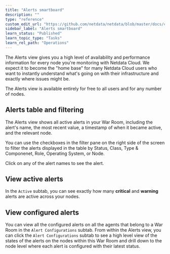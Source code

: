 ```yaml
---
title: "Alerts smartboard"
description: ""
type: "reference"
custom_edit_url: "https://github.com/netdata/netdata/blob/master/docs/cloud/alerts-notifications/smartboard.mdx"
sidebar_label: "Alerts smartboard"
learn_status: "Published"
learn_topic_type: "Tasks"
learn_rel_path: "Operations"
---
```


The Alerts view gives you a high level of availability and performance information for every node you're
monitoring with Netdata Cloud. We expect it to become the "home base" for many Netdata Cloud users who want to instantly
understand what's going on with their infrastructure and exactly where issues might be.

The Alerts view is available entirely for free to all users and for any number of nodes.

## Alerts table and filtering

The Alerts view shows all active alerts in your War Room, including the alert's name, the most recent value, a
timestamp of when it became active, and the relevant node.

You can use the checkboxes in the filter pane on the right side of the screen to filter the alerts displayed in the table
by Status, Class, Type & Componenet, Role, Operating System, or Node.

Click on any of the alert names to see the alert.

## View active alerts

In the `Active` subtab, you can see exactly how many **critical** and **warning** alerts are active across your nodes. 

## View configured alerts 

You can view all the configured alerts on all the agents that belong to a War Room in the `Alert Configurations` subtab. 
From within the Alerts view, you can click the `Alert Configurations` subtab to see a high level view of the states of 
the alerts on the nodes within this War Room and drill down to the node level where each alert is configured with their latest status.








